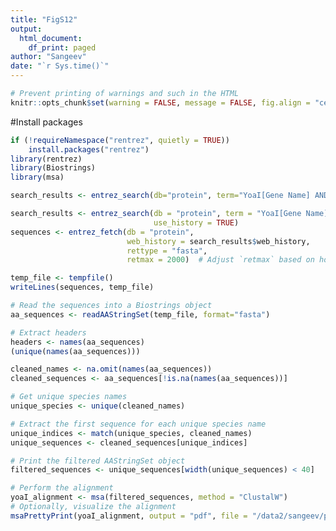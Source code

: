 ```yaml
---
title: "FigS12"
output: 
  html_document:
    df_print: paged
author: "Sangeev"
date: "`r Sys.time()`"
---
```


<style type="text/css">
.main-container {
  max-width: 1500px;
  margin-left: auto;
  margin-right: auto;
}
</style>

```r
# Prevent printing of warnings and such in the HTML
knitr::opts_chunk$set(warning = FALSE, message = FALSE, fig.align = "center", eval = FALSE)
```

#Install packages
```r
if (!requireNamespace("rentrez", quietly = TRUE))
    install.packages("rentrez")
library(rentrez)
library(Biostrings)
library(msa)
```


```r
search_results <- entrez_search(db="protein", term="YoaI[Gene Name] AND gammaproteobacteria[Organism]", retmax=5000)

search_results <- entrez_search(db = "protein", term = "YoaI[Gene Name] AND gammaproteobacteria[Organism]", 
                                use_history = TRUE)
sequences <- entrez_fetch(db = "protein", 
                          web_history = search_results$web_history, 
                          rettype = "fasta", 
                          retmax = 2000)  # Adjust `retmax` based on how many sequences you want per batch

```

```r
temp_file <- tempfile()
writeLines(sequences, temp_file)

# Read the sequences into a Biostrings object
aa_sequences <- readAAStringSet(temp_file, format="fasta")

# Extract headers
headers <- names(aa_sequences)
(unique(names(aa_sequences)))
```

```r
cleaned_names <- na.omit(names(aa_sequences))
cleaned_sequences <- aa_sequences[!is.na(names(aa_sequences))]

# Get unique species names
unique_species <- unique(cleaned_names)

# Extract the first sequence for each unique species name
unique_indices <- match(unique_species, cleaned_names)
unique_sequences <- cleaned_sequences[unique_indices]

# Print the filtered AAStringSet object
filtered_sequences <- unique_sequences[width(unique_sequences) < 40]
```


```r
# Perform the alignment
yoaI_alignment <- msa(filtered_sequences, method = "ClustalW")
# Optionally, visualize the alignment
msaPrettyPrint(yoaI_alignment, output = "pdf", file = "/data2/sangeev/paper1/figures/Fig1/yoaI_alignment.pdf")
```




